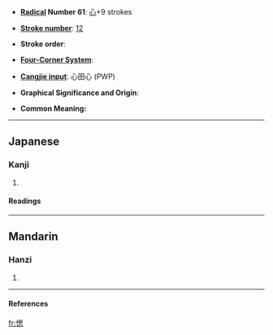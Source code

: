 * '''[[Wiktionary:Chinese radical index| Radical]] Number 61''': [[Wiktionary:Chinese radical index 心|心]]+9 strokes

* '''[[Wiktionary:Chinese total strokes index|Stroke number]]''': [[Wiktionary:Chinese total strokes index 12|12]]

* '''Stroke order''': 

* '''[[Wiktionary:Chinese four corner index|Four-Corner System]]''': 

* '''[[Wiktionary:Chinese Cangjie index|Cangjie input]]''': 心田心 (PWP)

* '''Graphical Significance and Origin''': 

* '''Common Meaning:''' {{substub}}

----
==Japanese==
===Kanji===
{{ja-kanji|grade=|rs=}}
# {{defn|Japanese}} 
====Readings====
{{ja-readings|on=[[さい]] (sai), [[し]] (shi)|kun=[[こころがたがう]] (kokorogatagau), [[せめる]] (semeru)}}

----
==Mandarin==
===Hanzi===
{{cmn-hanzi|pin=[[sāi]] (sai1)|wg=sai<sup>1</sup>}}
# {{defn|Mandarin}}

----
====References====
{{Han ref|kx=0395.270|dkj=10959|dj=0734.040|hdz=42328.090|uh=6122|ud=24866}}

[[fr:愢]]